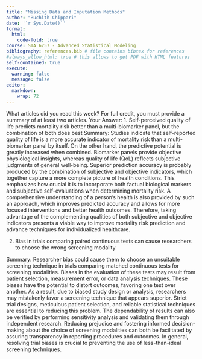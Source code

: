 ```yaml
---
title: "Missing Data and Imputation Methods"
author: "Ruchith Chippari"
date: '`r Sys.Date()`'
format:
  html:
    code-fold: true
course: STA 6257 - Advanced Statistical Modeling
bibliography: references.bib # file contains bibtex for references
#always_allow_html: true # this allows to get PDF with HTML features
self-contained: true
execute: 
  warning: false
  message: false
editor: 
  markdown: 
    wrap: 72
---
```


What articles did you read this week? For full credit, you must provide a summary of at least two articles.
Your Answer:
1. Self-perceived quality of life predicts mortality risk better than a multi-biomarker panel, but the combination of both does best
Summary: Studies indicate that self-reported quality of life is a more accurate indicator of mortality risk than a multi-biomarker panel by itself. On the other hand, the predictive potential is greatly increased when combined. Biomarker panels provide objective physiological insights, whereas quality of life (QoL) reflects subjective judgments of general well-being. Superior prediction accuracy is probably produced by the combination of subjective and objective indicators, which together capture a more complete picture of health conditions. This emphasizes how crucial it is to incorporate both factual biological markers and subjective self-evaluations when determining mortality risk. A comprehensive understanding of a person's health is also provided by such an approach, which improves predicted accuracy and allows for more focused interventions and better health outcomes. Therefore, taking advantage of the complementing qualities of both subjective and objective indicators presents a viable way to improve mortality risk prediction and advance techniques for individualized healthcare.

 

2. Bias in trials comparing paired continuous tests can cause researchers to choose the wrong screening modality

Summary: Researcher bias could cause them to choose an unsuitable screening technique in trials comparing matched continuous tests for screening modalities. Biases in the evaluation of these tests may result from patient selection, measurement error, or data analysis techniques. These biases have the potential to distort outcomes, favoring one test over another. As a result, due to biased study design or analysis, researchers may mistakenly favor a screening technique that appears superior. Strict trial designs, meticulous patient selection, and reliable statistical techniques are essential to reducing this problem. The dependability of results can also be verified by performing sensitivity analysis and validating them through independent research. Reducing prejudice and fostering informed decision-making about the choice of screening modalities can both be facilitated by assuring transparency in reporting procedures and outcomes. In general, resolving trial biases is crucial to preventing the use of less-than-ideal screening techniques.



